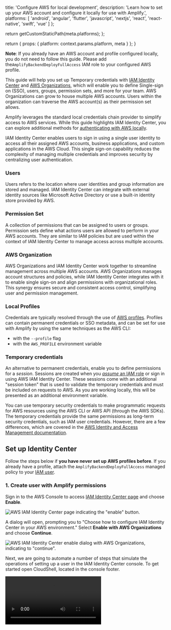 
  title: 'Configure AWS for local development',
  description:
    'Learn how to set up your AWS account and configure it locally for use with Amplify.',
  platforms: [
    'android',
    'angular',
    'flutter',
    'javascript',
    'nextjs',
    'react',
    'react-native',
    'swift',
    'vue'
  ]
};

  return getCustomStaticPath(meta.platforms);
};

  return {
    props: {
      platform: context.params.platform,
      meta
    }
  };
}

<Callout info>

**Note**: If you already have an AWS account and profile configured locally, you do not need to follow this guide. Please add the`AmplifyBackendDeployFullAccess` IAM role to your configured AWS profile.

</Callout>

This guide will help you set up Temporary credentials with [IAM Identity Center](https://docs.aws.amazon.com/singlesignon/latest/userguide/what-is.html) and [AWS Organizations](https://docs.aws.amazon.com/organizations/latest/userguide/orgs_introduction.html), which will enable you to define Single-sign on (SSO), users, groups, permission sets, and more for your team. AWS Organizations can grow to house multiple AWS accounts. Users within the organization can traverse the AWS account(s) as their permission set allows.

Amplify leverages the standard local credentials chain provider to simplify access to AWS services. While this guide highlights IAM Identity Center, you can explore additional methods for [authenticating with AWS locally](https://docs.aws.amazon.com/cli/latest/userguide/getting-started-quickstart.html#getting-started-prereqs-keys).

<Accordion title="IAM Identity Center terminology">

IAM Identity Center enables users to sign in using a single user identity to access all their assigned AWS accounts, business applications, and custom applications in the AWS Cloud. This single sign-on capability reduces the complexity of managing multiple credentials and improves security by centralizing user authentication.

### Users

Users refers to the location where user identities and group information are stored and managed. IAM Identity Center can integrate with external identity sources like Microsoft Active Directory or use a built-in identity store provided by AWS.

### Permission Set

A collection of permissions that can be assigned to users or groups. Permission sets define what actions users are allowed to perform in your AWS accounts. They are similar to IAM policies but are used within the context of IAM Identity Center to manage access across multiple accounts.

### AWS Organization

AWS Organizations and IAM Identity Center work together to streamline management across multiple AWS accounts. AWS Organizations manages account structures and policies, while IAM Identity Center integrates with it to enable single sign-on and align permissions with organizational roles. This synergy ensures secure and consistent access control, simplifying user and permission management.

### Local Profiles

Credentials are typically resolved through the use of [AWS profiles](https://docs.aws.amazon.com/cli/latest/userguide/cli-configure-files.html#cli-configure-files-using-profiles). Profiles can contain permanent credentials or SSO metadata, and can be set for use with Amplify by using the same techniques as the AWS CLI:

- with the `--profile` flag
- with the `AWS_PROFILE` environment variable

### Temporary credentials

An alternative to permanent credentials, enable you to define permissions for a _session_. Sessions are created when you [_assume_ an IAM role](https://docs.aws.amazon.com/IAM/latest/UserGuide/id_roles_use.html) or sign in using AWS IAM Identity Center. These sessions come with an additional "session token" that is used to validate the temporary credentials and must be included on requests to AWS. As you are working locally, this will be presented as an additional environment variable.

You can use temporary security credentials to make programmatic requests for AWS resources using the AWS CLI or AWS API (through the AWS SDKs). The temporary credentials provide the same permissions as long-term security credentials, such as IAM user credentials. However, there are a few differences, which are covered in the [AWS Identity and Access Management documentation](https://docs.aws.amazon.com/IAM/latest/UserGuide/id_credentials_temp_use-resources.html).

</Accordion>

## Set up Identity Center

Follow the steps below if **you have never set up AWS profiles before**. If you already have a profile, attach the `AmplifyBackendDeployFullAccess` managed policy to your [IAM user](https://docs.aws.amazon.com/IAM/latest/UserGuide/id_groups_manage_attach-policy.html).

### 1. Create user with Amplify permissions

Sign in to the AWS Console to access [IAM Identity Center page](https://console.aws.amazon.com/singlesignon/home) and choose **Enable**.

![AWS IAM Identity Center page indicating the "enable" button.](/images/gen2/account-setup/sso-enable.png)

A dialog will open, prompting you to "Choose how to configure IAM Identity Center in your AWS environment." Select **Enable with AWS Organizations** and choose **Continue**.

![AWS IAM Identity Center enable dialog with AWS Organizations, indicating to "continue".](/images/gen2/account-setup/sso-enable-dialog.png)

Next, we are going to automate a number of steps that simulate the operations of setting up a user in the IAM Identity Center console. To get started open CloudShell, located in the console footer.

<Video src="/images/gen2/account-setup/sso-cloud-shell.mp4" description="Video - Open CloudShell" />

Paste the following command in the CloudShell terminal and enter an email address you would like to associate with this AWS account:

```bash title="CloudShell" showLineNumbers={false}
read -p "Enter email address: " user_email # hit enter
```

```console showLineNumbers={false}
Enter email address: <your-email-address>
```

Now, run the following command

```bash title="CloudShell"
response=$(aws sso-admin list-instances)
ssoId=$(echo $response | jq '.Instances[0].IdentityStoreId' -r)
ssoArn=$(echo $response | jq '.Instances[0].InstanceArn' -r)
email_json=$(jq -n --arg email "$user_email" '{"Type":"Work","Value":$email}')
response=$(aws identitystore create-user --identity-store-id $ssoId --user-name amplify-admin --display-name 'Amplify Admin' --name Formatted=string,FamilyName=Admin,GivenName=Amplify --emails "$email_json")
userId=$(echo $response | jq '.UserId' -r)
response=$(aws sso-admin create-permission-set --name amplify-policy --instance-arn=$ssoArn --session-duration PT12H)
permissionSetArn=$(echo $response | jq '.PermissionSet.PermissionSetArn' -r)
aws sso-admin attach-managed-policy-to-permission-set --instance-arn $ssoArn --permission-set-arn $permissionSetArn --managed-policy-arn arn:aws:iam::aws:policy/service-role/AmplifyBackendDeployFullAccess
accountId=$(aws sts get-caller-identity | jq '.Account' -r)
aws sso-admin create-account-assignment --instance-arn $ssoArn --target-id $accountId --target-type AWS_ACCOUNT --permission-set-arn $permissionSetArn --principal-type USER --principal-id $userId
# Hit enter
```

To validate that this worked, run the following command in the CloudShell. If something failed in this process, please **[report an issue](https://github.com/aws-amplify/amplify-backend/issues)**. Keep this information readily available for [the next step](#2-set-up-local-aws-profile).

```bash title="CloudShell" showLineNumbers={false}
// highlight-next-line
printf "\n\nStart session url: https://$ssoId.awsapps.com/start\nRegion: $AWS_REGION\nUsername: amplify-admin\n\n"

# you should see
Start session url: https://d-XXXXXXXXXX.awsapps.com/start
Region: us-east-1
Username: amplify-admin
```

<Accordion title="Prefer a manual set up?" eyebrow="A step-by-step walkthrough in the console">

- After the AWS Organization is created and IAM Identity Center is enabled, you are presented with a dashboard. In the navigation pane, select **Permission sets**.

  ![AWS IAM Identity Center dashboard indicating "permission sets" in the navigation pane.](/images/gen2/account-setup/sso-dashboard-highlight-permission-sets.png)

- Select **Create permission set**.
- When prompted for the permission set type, choose **Custom permission set**. Then choose **Next**. Expand **AWS Managed Policies (set)** and search for _amplify_. Select **AmplifyBackendDeployFullAccess** and choose **Next**.

  ![AWS IAM Identity Center custom permission set page with the "AmplifyBackendDeployFullAccess" AWS managed policy selected.](/images/gen2/account-setup/sso-permission-set-custom.png)

- Name the permission set _amplify-policy_ and optionally change the session duration. Choose **Next**.

  ![AWS IAM Identity Center custom permission set details page with the name "AmplifySet".](/images/gen2/account-setup/sso-permission-set-custom-details.png)

- Review the permission set and choose **Create**.
- Once the permission set is created, you will return to the IAM Identity Center dashboard. You are now ready to create your first user. Using the navigation pane, select **Users**.
- Enter the user details, then choose **Next**.

  ![AWS IAM Identity Center user creation with the username "amplify-admin".](/images/gen2/account-setup/sso-create-user.png)

- Optionally create and add the user to a group, and choose **Next**.
- Review the user information and select **Add user**. The user will then need to verify their email using the email specified during user creation.
- Once the new user is created, you will return to the IAM Identity Center dashboard. The next step is to grant the user access to an AWS account. For this demo, we will use the AWS account we used to create the Organization, but you can create a new AWS account under your organization for use with Amplify. Select the checkbox next to the management account and choose **Assign users or groups**.

  ![AWS IAM Identity Center "AWS accounts" page with the management account checked.](/images/gen2/account-setup/sso-aws-accounts.png)

- When prompted to assign a user or group, select the **Users** tab, select the user created in step 13, and choose **Next**.

  ![AWS IAM Identity Center "AWS accounts" page assigning "amplify-admin" to the management AWS account](/images/gen2/account-setup/sso-aws-accounts-add-user.png)

- Assign the permission set created in step 9 and choose **Next**.
- Review the assignment information and choose **Submit**.
- Now you are ready to sign in to the access portal. Navigate back to the IAM Identity Center dashboard. Within the **Settings summary** pane, copy the URL for your **AWS access portal URL**.

  ![AWS IAM Identity Center dashboard highlighting the AWS access portal URL.](/images/gen2/account-setup/sso-dashboard-access-portal.png)

- Navigate to the copied URL and sign in as your user, _amplify-admin_. After signing in, you should have access to an AWS account.

  ![AWS IAM Identity Center access portal displaying an AWS account.](/images/gen2/account-setup/sso-access-portal.png)

</Accordion>

### 2. Create password for user

Now create a password for the user that we need for the next step. In the IdC console, navigate to _Users > amplify_admin > Reset password > Send an email to the user with instructions for resetting the password_.

<Video src="/images/gen2/account-setup/sso-reset-password.mp4" description="Video - Reset Password" />

Check your email (make sure you also check your spam folder). Click on the _Reset password_ link and choose a password of your choice. When signing in make sure to use _amplify-admin_ as the _Username_.

![AWS IAM Identity Center password reset.](/images/gen2/account-setup/sso-reset-password.png)

## Finish local setup

Now, set up an AWS profile that is linked to the user you just created on your local machine. There are a few options for [getting IAM Identity Center user credentials](https://docs.aws.amazon.com/singlesignon/latest/userguide/howtogetcredentials.html), but we will use the AWS CLI configuration wizard.

### 3. Install the AWS CLI

Install the [AWS CLI](https://docs.aws.amazon.com/cli/latest/userguide/getting-started-install.html).

<BlockSwitcher>

<Block name="Mac">
In your browser, download the macOS pkg file:

[Install on Mac](https://awscli.amazonaws.com/AWSCLIV2.pkg)

</Block>

<Block name="Windows">
In your browser, Download and run the AWS CLI MSI installer for Windows (64-bit):

[Install on Windows](https://awscli.amazonaws.com/AWSCLIV2.msi)

</Block>
To install the AWS CLI, run the following commands.

<Block name="Linux">

```bash showLineNumbers={false}
curl "https://awscli.amazonaws.com/awscli-exe-linux-x86_64.zip" -o "awscliv2.zip"
unzip awscliv2.zip
./aws/install -i /usr/local/aws-cli -b /usr/local/bin
```

</Block>

</BlockSwitcher>

### 4. Set up local AWS profile

Open your terminal, you are ready to configure an AWS profile that uses the SSO user. Use the information from CloudShell to populate the information below.

```console title="Terminal" showLineNumbers={false}
//highlight-next-line
aws configure sso

| SSO session name (Recommended): amplify-admin
| SSO start URL: <START SESSION URL>
| SSO region: <YOUR START SESSION URL>
| SSO registration scopes [sso:account:access]: <leave blank>
| Attempting to automatically open the SSO authorization page in your default browser.
| If the browser does not open or you wish to use a different device to authorize this request, open the following URL:
|
| https://device.sso.us-east-2.amazonaws.com/
|
| Then enter the code:
|
| SOME-CODE

## browser opens
```

After you provide this information, the browser will automatically open asking you to sign in with the username and password you just created and configure a multi-factor device to authenticate.

Now return to the terminal and enter the following information:

```console title="Terminal" showLineNumbers={false}
The only AWS account available to you is: <your-aws-account-id>
Using the account ID <your-aws-account-id>
The only role available to you is: amplify-policy
Using the role name "amplify-policy"
CLI default client Region [us-east-1]: <your-region>
CLI default output format [None]:
```

**Make sure to set the profile name to `default`**. Alternatively, remember the auto-generated profile name; you will need this later.

```console title="Terminal" showLineNumbers={false}
CLI profile name [amplify-policy-<your-aws-account-id>]: default
To use this profile, specify the profile name using --profile, as shown:

aws s3 ls --profile default
```

If you inspect `~/.aws/config`, you should now see the SSO profile:

```ini title="~/.aws/config"
[profile default]
sso_session = amplify-admin
sso_account_id = <your-aws-account-id>
sso_role_name = AdministratorAccess
region = <your-region>
[sso-session amplify-admin]
sso_start_url = https://xxxxxx.awsapps.com/start#
sso_region = <your-region>
sso_registration_scopes = sso:account:access
```

### 5. Bootstrap your AWS account

Now you are ready to use this AWS profile with AWS Amplify. Open your Amplify project and start the sandbox. If you have multiple local profiles or named your profile something other than `default`, you can specify a profile with `--profile`.

```bash title="Terminal" showLineNumbers={false}
// highlight-next-line
npx ampx sandbox

# OR

// highlight-next-line
npx ampx sandbox --profile <profile-name>

```

Before you can start deploying resources in the cloud sandbox environment, Amplify will need to complete a one-time bootstrap setup for the account and AWS Region before it can start deploying resources.

<Accordion title="What is bootstrapping?" eyebrow="Learn more">

Bootstrapping is the process of provisioning resources for the AWS CDK before you can deploy AWS CDK apps into an AWS environment. These resources include an Amazon S3 bucket for storing files and IAM roles that grant permissions needed to perform deployments. The required resources are defined in an AWS CloudFormation stack, called the bootstrap stack, which is usually named `CDKToolkit`. Like any AWS CloudFormation stack, it appears in the AWS CloudFormation console once it is deployed. You can learn more about this process in the [CDK documentation](https://docs.aws.amazon.com/cdk/v2/guide/bootstrapping.html).

</Accordion>

![Bootstrap status message indicating that the given Region has not been bootstrapped and that the user needs to sign in to the console and re-run the npx ampx sandbox command to complete the bootstrap process.](/images/gen2/account-setup/profile4.png)

During the first-time setup, `npx ampx sandbox` will ask you to sign in to the AWS Management Console. You must sign in as the account root user or as a user that has AdministratorAccess. Once signed in, you will be redirected to the Amplify console. On the **Create new app** page, choose **Initialize setup now**. It may take a few minutes for the bootstrapping process to complete.

![Create new app page in Amplify console with the Initialize setup now button.](/images/gen2/account-setup/profile5.png)

## Success

You have successfully completed the bootstrapping process and you can now return to the terminal to create a new Amplify sandbox environment:

```bash showLineNumbers={false}
npx ampx sandbox --profile <value>
```
